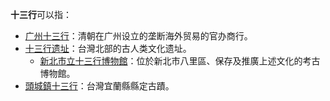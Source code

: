 '''十三行'''可以指：

* [[广州十三行|广州十三行]]：清朝在广州设立的垄断海外贸易的官办商行。
* [[十三行遗址|十三行遗址]]：台灣北部的古人类文化遗址。
**[[新北市立十三行博物館|新北市立十三行博物館]]：位於新北市八里區、保存及推廣上述文化的考古博物館。
* [[頭城鎮十三行|頭城鎮十三行]]：台灣宜蘭縣縣定古蹟。

{{disambig|S|Cat=三字消歧义}}